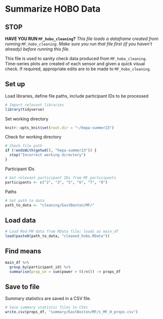 # Summarize HOBO Data

## STOP

**HAVE YOU RUN `MF_hobo_cleaning`?**
*This file loads a dataframe created from running `MF_hobo_cleaning`. Make sure you run that file first (if you haven't already) before running this file.*

This file is used to sanity check data produced from `MF_hobo_cleaning`. Time-series plots are created of each sensor and given a quick visual check. If required, appropriate edits are to be made to `MF_hobo_cleaning`.

## Set up
Load libraries, define file paths, include participant IDs to be processed
```r
# Import relevant libraries
library(tidyverse)
```
Set working directory
```r
knitr::opts_knit$set(root.dir = "~/hepa-summer23")
```

Check for working directory
```r
# Check file path
if (!endsWith(getwd(), "hepa-summer23")) {
  stop("Incorrect working directory")
}
```
Participant IDs
```r
# Get relevant participant IDs from MF_participants
participants <- c("2", "3", "5", "6", "7", "8")
```

Paths
```r
# Set path to data
path_to_data <- "cleaning/EastBoston/MF/"
```


## Load data
```r
# Load Mod-PM data from RData file; loads as main_df
load(paste0(path_to_data, "cleaned_hobo.RData"))
```

## Find means
```r
main_df %>%
  group_by(participant_id) %>%
  summarise(prop_on = sum(power > 0)/n()) -> props_df
```
## Save to file
Summary statistics are saved in a CSV file.
```r
# Save summary statistic files to CSVs
write.csv(props_df, "summary/EastBoston/MF/s_MF_H_props.csv")
```